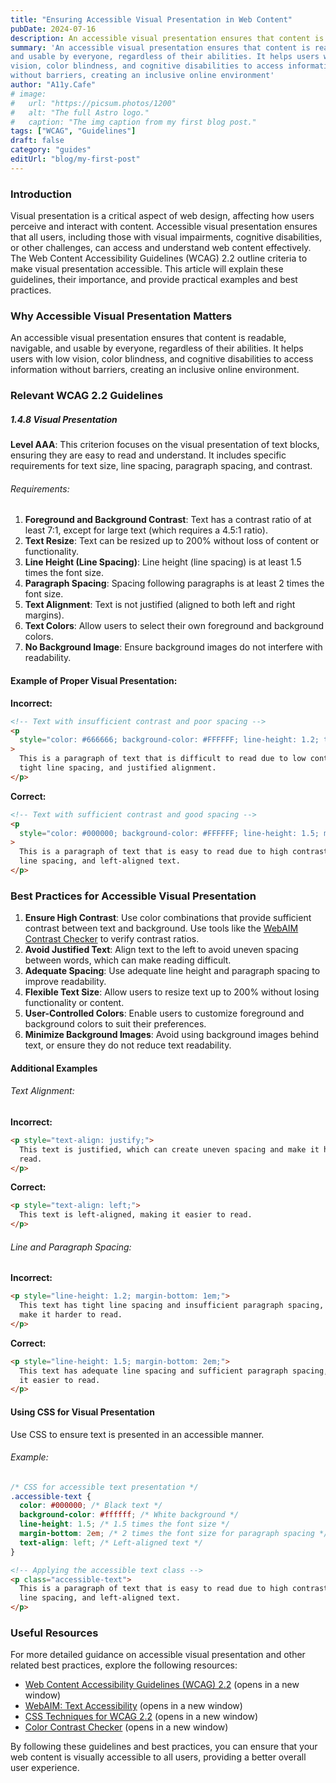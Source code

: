 ```yaml
---
title: "Ensuring Accessible Visual Presentation in Web Content"
pubDate: 2024-07-16
description: An accessible visual presentation ensures that content is readable, navigable, and usable by everyone 
summary: 'An accessible visual presentation ensures that content is readable, navigable,
and usable by everyone, regardless of their abilities. It helps users with low
vision, color blindness, and cognitive disabilities to access information
without barriers, creating an inclusive online environment'
author: "A11y.Cafe"
# image:
#   url: "https://picsum.photos/1200"
#   alt: "The full Astro logo."
#   caption: "The img caption from my first blog post."
tags: ["WCAG", "Guidelines"]
draft: false
category: "guides"
editUrl: "blog/my-first-post"
---
```


### Introduction

Visual presentation is a critical aspect of web design, affecting how users
perceive and interact with content. Accessible visual presentation ensures that
all users, including those with visual impairments, cognitive disabilities, or
other challenges, can access and understand web content effectively. The Web
Content Accessibility Guidelines (WCAG) 2.2 outline criteria to make visual
presentation accessible. This article will explain these guidelines, their
importance, and provide practical examples and best practices.

### Why Accessible Visual Presentation Matters

An accessible visual presentation ensures that content is readable, navigable,
and usable by everyone, regardless of their abilities. It helps users with low
vision, color blindness, and cognitive disabilities to access information
without barriers, creating an inclusive online environment.

### Relevant WCAG 2.2 Guidelines

##### 1.4.8 Visual Presentation

**Level AAA**: This criterion focuses on the visual presentation of text blocks,
ensuring they are easy to read and understand. It includes specific requirements
for text size, line spacing, paragraph spacing, and contrast.

###### Requirements:

1. **Foreground and Background Contrast**: Text has a contrast ratio of at least
   7:1, except for large text (which requires a 4.5:1 ratio).
2. **Text Resize**: Text can be resized up to 200% without loss of content or
   functionality.
3. **Line Height (Line Spacing)**: Line height (line spacing) is at least 1.5
   times the font size.
4. **Paragraph Spacing**: Spacing following paragraphs is at least 2 times the
   font size.
5. **Text Alignment**: Text is not justified (aligned to both left and right
   margins).
6. **Text Colors**: Allow users to select their own foreground and background
   colors.
7. **No Background Image**: Ensure background images do not interfere with
   readability.

#### Example of Proper Visual Presentation:

**Incorrect:**

```html
<!-- Text with insufficient contrast and poor spacing -->
<p
  style="color: #666666; background-color: #FFFFFF; line-height: 1.2; text-align: justify;"
>
  This is a paragraph of text that is difficult to read due to low contrast,
  tight line spacing, and justified alignment.
</p>
```

**Correct:**

```html
<!-- Text with sufficient contrast and good spacing -->
<p
  style="color: #000000; background-color: #FFFFFF; line-height: 1.5; margin-bottom: 2em; text-align: left;"
>
  This is a paragraph of text that is easy to read due to high contrast, proper
  line spacing, and left-aligned text.
</p>
```

### Best Practices for Accessible Visual Presentation

1. **Ensure High Contrast**: Use color combinations that provide sufficient
   contrast between text and background. Use tools like the
   [WebAIM Contrast Checker](https://webaim.org/resources/contrastchecker/) to
   verify contrast ratios.
2. **Avoid Justified Text**: Align text to the left to avoid uneven spacing
   between words, which can make reading difficult.
3. **Adequate Spacing**: Use adequate line height and paragraph spacing to
   improve readability.
4. **Flexible Text Size**: Allow users to resize text up to 200% without losing
   functionality or content.
5. **User-Controlled Colors**: Enable users to customize foreground and
   background colors to suit their preferences.
6. **Minimize Background Images**: Avoid using background images behind text, or
   ensure they do not reduce text readability.

#### Additional Examples

###### Text Alignment:

**Incorrect:**

```html
<p style="text-align: justify;">
  This text is justified, which can create uneven spacing and make it harder to
  read.
</p>
```

**Correct:**

```html
<p style="text-align: left;">
  This text is left-aligned, making it easier to read.
</p>
```

###### Line and Paragraph Spacing:

**Incorrect:**

```html
<p style="line-height: 1.2; margin-bottom: 1em;">
  This text has tight line spacing and insufficient paragraph spacing, which can
  make it harder to read.
</p>
```

**Correct:**

```html
<p style="line-height: 1.5; margin-bottom: 2em;">
  This text has adequate line spacing and sufficient paragraph spacing, making
  it easier to read.
</p>
```

#### Using CSS for Visual Presentation

Use CSS to ensure text is presented in an accessible manner.

###### Example:

```css
/* CSS for accessible text presentation */
.accessible-text {
  color: #000000; /* Black text */
  background-color: #ffffff; /* White background */
  line-height: 1.5; /* 1.5 times the font size */
  margin-bottom: 2em; /* 2 times the font size for paragraph spacing */
  text-align: left; /* Left-aligned text */
}
```

```html
<!-- Applying the accessible text class -->
<p class="accessible-text">
  This is a paragraph of text that is easy to read due to high contrast, proper
  line spacing, and left-aligned text.
</p>
```

### Useful Resources

For more detailed guidance on accessible visual presentation and other related
best practices, explore the following resources:

- [Web Content Accessibility Guidelines (WCAG) 2.2](https://www.w3.org/TR/WCAG22/)
  (opens in a new window)
- [WebAIM: Text Accessibility](https://webaim.org/techniques/text/) (opens in a
  new window)
- [CSS Techniques for WCAG 2.2](https://www.w3.org/WAI/WCAG21/Techniques/css.html)
  (opens in a new window)
- [Color Contrast Checker](https://webaim.org/resources/contrastchecker/) (opens
  in a new window)

By following these guidelines and best practices, you can ensure that your web
content is visually accessible to all users, providing a better overall user
experience.

